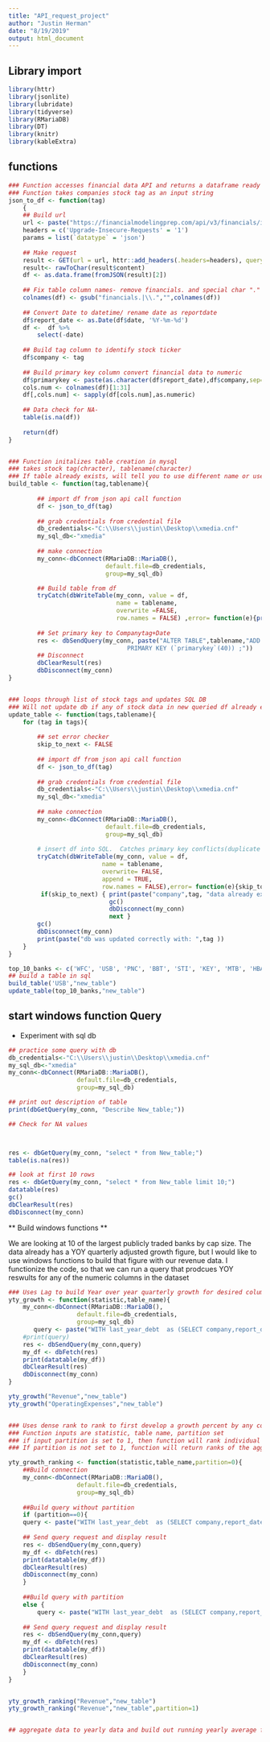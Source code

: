 ```yaml
---
title: "API_request_project"
author: "Justin Herman"
date: "8/19/2019"
output: html_document
---
```




## Library import
```r
library(httr)
library(jsonlite)
library(lubridate)
library(tidyverse)
library(RMariaDB)
library(DT)
library(knitr)
library(kableExtra)

```

## functions 
```r
### Function accesses financial data API and returns a dataframe ready to be inserted into SQL 
### Function takes companies stock tag as an input string   
json_to_df <- function(tag)
    {
    ## Build url
    url <- paste("https://financialmodelingprep.com/api/v3/financials/income-statement/",tag,"?period=quarter",sep="")
    headers = c('Upgrade-Insecure-Requests' = '1')
    params = list(`datatype` = 'json')
    
    ## Make request
    result <- GET(url = url, httr::add_headers(.headers=headers), query = params)
    result<- rawToChar(result$content)
    df <- as.data.frame(fromJSON(result)[2])
    
    ## Fix table column names- remove financials. and special char "."
    colnames(df) <- gsub("financials.|\\.","",colnames(df))
    
    ## Convert Date to datetime/ rename date as reportdate
    df$report_date <- as.Date(df$date, '%Y-%m-%d')
    df <-  df %>%
        select(-date)
    
    ## Build tag column to identify stock ticker
    df$company <- tag
    
    ## Build primary key column convert financial data to numeric
    df$primarykey <- paste(as.character(df$report_date),df$company,sep="-")
    cols.num <- colnames(df)[1:31]
    df[,cols.num] <- sapply(df[cols.num],as.numeric)
    
    ## Data check for NA-
    table(is.na(df))
    
    return(df)
}


### Function initalizes table creation in mysql
### takes stock tag(chracter), tablename(character)
### If table already exists, will tell you to use different name or use update function instead
build_table <- function(tag,tablename){
    
        ## import df from json api call function 
        df <- json_to_df(tag)
    
        ## grab credentials from credential file
        db_credentials<-"C:\\Users\\justin\\Desktop\\xmedia.cnf"
        my_sql_db<-"xmedia"
        
        ## make connection
        my_conn<-dbConnect(RMariaDB::MariaDB(),
                           default.file=db_credentials,
                           group=my_sql_db)

        ## Build table from df
        tryCatch(dbWriteTable(my_conn, value = df, 
                              name = tablename,
                              overwrite =FALSE,
                              row.names = FALSE) ,error= function(e){print("table can not be overwritten and already exists. Please use update table function or change name")})
        
        ## Set primary key to Companytag+Date
        res <- dbSendQuery(my_conn, paste("ALTER TABLE",tablename,"ADD CONSTRAINT websites_pk
                                 PRIMARY KEY (`primarykey`(40)) ;"))
        ## Disconnect
        dbClearResult(res)
        dbDisconnect(my_conn)
}


### loops through list of stock tags and updates SQL DB 
### Will not update db if any of stock data in new queried df already exists in SQL DB
update_table <- function(tags,tablename){
    for (tag in tags){
        
        ## set error checker
        skip_to_next <- FALSE
        
        ## import df from json api call function 
        df <- json_to_df(tag)
        
        ## grab credentials from credential file
        db_credentials<-"C:\\Users\\justin\\Desktop\\xmedia.cnf"
        my_sql_db<-"xmedia"
        
        ## make connection
        my_conn<-dbConnect(RMariaDB::MariaDB(),
                           default.file=db_credentials,
                           group=my_sql_db) 
        
        # insert df into SQL.  Catches primary key conflicts(duplicate data), prints stock wasnt updated, and moves on in loop
        tryCatch(dbWriteTable(my_conn, value = df, 
                          name = tablename, 
                          overwrite= FALSE,   
                          append = TRUE,                         
                          row.names = FALSE),error= function(e){skip_to_next <<- TRUE})
         if(skip_to_next) { print(paste("company",tag, "data already exists in DB"))
                            gc()
                            dbDisconnect(my_conn)
                            next }
        gc()
        dbDisconnect(my_conn)
        print(paste("db was updated correctly with: ",tag ))
    }
}


```



```r

top_10_banks <- c('WFC', 'USB', 'PNC', 'BBT', 'STI', 'KEY', 'MTB', 'HBAN', 'ZION', 'CMA', 'FITB',"CFG","RF")
## build a table in sql
build_table('USB',"new_table")
update_table(top_10_banks,"new_table")
```

## start windows function Query

+ Experiment with sql db

```r
## practice some query with db
db_credentials<-"C:\\Users\\justin\\Desktop\\xmedia.cnf"
my_sql_db<-"xmedia"
my_conn<-dbConnect(RMariaDB::MariaDB(),
                   default.file=db_credentials,
                   group=my_sql_db) 

## print out description of table
print(dbGetQuery(my_conn, "Describe New_table;"))
```


```r
## Check for NA values



res <- dbGetQuery(my_conn, "select * from New_table;")
table(is.na(res))

## look at first 10 rows
res <- dbGetQuery(my_conn, "select * from New_table limit 10;")
datatable(res)
gc()
dbClearResult(res)
dbDisconnect(my_conn)
```


** Build windows functions **

We are looking at 10 of the largest publicly traded banks by cap size.  The data already has a YOY quarterly adjusted growth figure, but I would like to use windows functions to build that figure with our revenue data.  I functionize the code, so that we can run a query that prodcues YOY reswults for any of the numeric columns in the dataset

```r

### Uses Lag to build Year over year quarterly growth for desired columns
yty_growth <- function(statistic,table_name){
    my_conn<-dbConnect(RMariaDB::MariaDB(),
                   default.file=db_credentials,
                   group=my_sql_db) 
       query <- paste("WITH last_year_debt  as (SELECT company,report_date,",statistic,", LAG(",statistic, ",4) Over( PARTITION BY company order by report_date)  last_year_",statistic," from ",table_name,") Select company,report_date,",statistic, ",last_year_",statistic,", ROUND((last_year_",statistic,"-",statistic,")/last_year_",statistic,"*-1,3) as growth from last_year_debt;",sep="" )
    #print(query)
    res <- dbSendQuery(my_conn,query)
    my_df <- dbFetch(res)
    print(datatable(my_df))
    dbClearResult(res)
    dbDisconnect(my_conn)
}

yty_growth("Revenue","new_table")
yty_growth("OperatingExpenses","new_table")


### Uses dense rank to rank to first develop a growth percent by any col and then rank those growth rates
### Function inputs are statistic, table name, partition set
### if input partition is set to 1, then function will rank individual company performance
### If partition is not set to 1, function will return ranks of the aggregate banking industry

yty_growth_ranking <- function(statistic,table_name,partition=0){
    ##Build connection
    my_conn<-dbConnect(RMariaDB::MariaDB(),
                   default.file=db_credentials,
                   group=my_sql_db)
    
    ##Build query without partition
    if (partition==0){
    query <- paste("WITH last_year_debt  as (SELECT company,report_date,",statistic,", LAG(",statistic, ",4) Over( PARTITION BY company order by report_date) last_year_",statistic," from ",table_name," ),", statistic,"_table as (Select company,report_date,",statistic,",last_year_",statistic,", ROUND((last_year_",statistic,"-",statistic,")/last_year_",statistic,"*-1,3) as growth from last_year_debt) select *, (case when growth is not null then dense_rank() OVER ( order by growth desc) end) as ranked_growth from ",statistic,"_table;",sep="")
    
    ## Send query request and display result
    res <- dbSendQuery(my_conn,query)
    my_df <- dbFetch(res)
    print(datatable(my_df))
    dbClearResult(res)
    dbDisconnect(my_conn)
    }
    
    ##Build query with partition
    else {
        query <- paste("WITH last_year_debt  as (SELECT company,report_date,",statistic,", LAG(",statistic, ",4) Over( PARTITION BY company order by report_date) last_year_",statistic," from ",table_name," ),", statistic,"_table as (Select company,report_date,",statistic,",last_year_",statistic,", ROUND((last_year_",statistic,"-",statistic,")/last_year_",statistic,"*-1,3) as growth from last_year_debt) select *, (case when growth is not null then dense_rank() OVER ( partition by company order by growth desc) end) as ranked_growth from ",statistic,"_table;",sep="")
    
    ## Send query request and display result
    res <- dbSendQuery(my_conn,query)
    my_df <- dbFetch(res)
    print(datatable(my_df))
    dbClearResult(res)
    dbDisconnect(my_conn)
    }
}


yty_growth_ranking("Revenue","new_table")
yty_growth_ranking("Revenue","new_table",partition=1)


## aggregate data to yearly data and build out running yearly average for last 3 years


```

